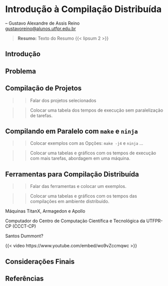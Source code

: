 # Introdução à Compilação Distribuída

-- Gustavo Alexandre de Assis Reino<br>
<gustavoreino@alunos.utfpr.edu.br>

> __Resumo:__
> Texto do Resumo  {{< lipsum 2 >}}

## Introdução {#sec-comp-dist-intro}

## Problema

## Compilação de Projetos

>> Falar dos projetos selecionados

>> Colocar uma tabela dos tempos de execução sem paralelização de tarefas.

## Compilando em Paralelo com `make` e `ninja`

>> Colocar exemplos com as Opções: `make -j4` e `ninja` ...

>> Colocar uma tabelas e gráficos com os tempos de execução com mais tarefas, abordagem em uma máquina.

## Ferramentas para Compilação Distribuída

>> Falar das ferramentas e colocar um exemplos.

>> Colocar uma tabelas e gráficos com os tempos das compilações em ambiente distribuído.

Máquinas TitanX, Armagedon e Apollo

Computador do Centro de Computação Científica e Tecnológica da UTFPR-CP (CCCT-CP)

Santos Dummont?

{{< video https://www.youtube.com/embed/wo9vZccmqwc >}}

## Considerações Finais {#sec-cuda-consid-finais}

## Referências

::: {#refs}
:::